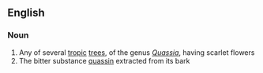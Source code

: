 ==English==

===Noun===
{{wikipedia}}
{{en-noun}}

# Any of several [[tropic]] [[tree]]s, of the genus ''[[Quassia]]'', having scarlet flowers
# The bitter substance [[quassin]] extracted from its bark